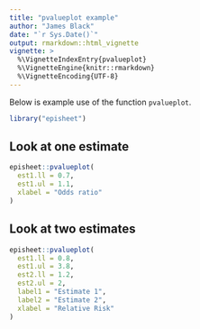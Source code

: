 ```yaml
---
title: "pvalueplot example"
author: "James Black"
date: "`r Sys.Date()`"
output: rmarkdown::html_vignette
vignette: >
  %\VignetteIndexEntry{pvalueplot}
  %\VignetteEngine{knitr::rmarkdown}
  %\VignetteEncoding{UTF-8}
---
```


Below is example use of the function `pvalueplot`.

```r
library("episheet")
```

## Look at one estimate

```r
episheet::pvalueplot(
  est1.ll = 0.7,
  est1.ul = 1.1,
  xlabel = "Odds ratio"
)
```

## Look at two estimates

```r
episheet::pvalueplot(
  est1.ll = 0.8,
  est1.ul = 3.8,
  est2.ll = 1.2,
  est2.ul = 2,
  label1 = "Estimate 1",
  label2 = "Estimate 2",
  xlabel = "Relative Risk"
)
```
